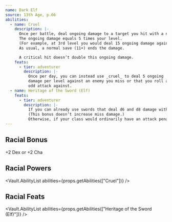 ```yaml
---
name: Dark Elf
source: 13th Age, p.66
abilities:
  - name: Cruel
    description: |-
      Once per battle, deal ongoing damage to a target you hit with a natural even attack roll as a free action.
      The ongoing damage equals 5 times your level.
      (For example, at 3rd level you would deal 15 ongoing damage against a single target.)
      As usual, a normal save (11+) ends the damage.

      A critical hit doesn’t double this ongoing damage.
    feats:
      - tier: adventurer
        description: |-
          Once per day, you can instead use _cruel_ to deal 5 ongoing
          damage per level against an enemy you miss or that you roll a natural
          odd attack against.
  - name: Heritage of the Sword (Elf)
    feats:
      - tier: adventurer
        description: |-
          If you can already use swords that deal d6 and d8 damage without attack penalties, you gain a +2 damage bonus with them.
          (This bonus doesn’t increase miss damage.)
          Otherwise, if your class would ordinarily have an attack penalty with such swords, you can now use them without penalties.
---
```


## Racial Bonus

+2 Dex or +2 Cha

## Racial Powers

<Vault.AbilityList abilities={props.getAbilities(["Cruel"])} />

## Racial Feats

<Vault.AbilityList
  abilities={props.getAbilities(["Heritage of the Sword (Elf)"])}
/>
